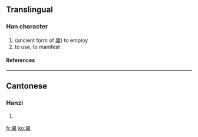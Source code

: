 ==Translingual==
===Han character===
{{Han char|rn=8|rad=亠|as=15|sn=17|four=|canj=卜口口日 (YRRA)}}
# (ancient form of [[庸]]) to employ
# to use, to manifest
====References====
{{Han ref|kx=0089.241|hdz=10294.020|uh=342F|ud=13359}}

----
==Cantonese==
===Hanzi===
{{yue-hanzi|jyut=|y=jung4}}
# {{defn|Cantonese}}

[[fr:㐯]]
[[ko:㐯]]